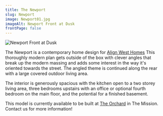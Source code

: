 ```yaml
---
title: The Newport
slug: Newport
image: Newport01.jpg
imageAlt: Newport Front at Dusk
frontPage: false
---
```


![Newport Front at Dusk](Newport01.jpg "Newport Front at Dusk")

The Newport is a contemporary home design for [Align West Homes](https://www.alignwesthomes.com/) This thoroughly modern plan gets outside of the box with clever angles that break up the modern massing and adds some interest in the way it's oriented towards the street. The angled theme is continued along the rear with a large covered outdoor living area. 

The interior is generously spacious with the kitchen open to a two storey living area, three bedrooms upstairs with an office or optional fourth bedroom on the main floor, and the potential for a finished basement.  

This model is currently available to be built at [The Orchard](https://theorchardkelowna.com/) in The Mission. Contact us for more information!  